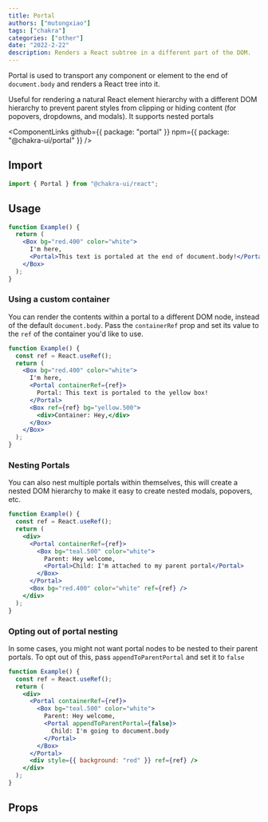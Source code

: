 ```yaml
---
title: Portal
authors: ["mutongxiao"]
tags: ["chakra"]
categories: ["other"]
date: "2022-2-22"
description: Renders a React subtree in a different part of the DOM.
---
```


Portal is used to transport any component or element to the end of
`document.body` and renders a React tree into it.

Useful for rendering a natural React element hierarchy with a different DOM
hierarchy to prevent parent styles from clipping or hiding content (for
popovers, dropdowns, and modals). It supports nested portals

<ComponentLinks
  github={{ package: "portal" }}
  npm={{ package: "@chakra-ui/portal" }}
/>

<carbon-ad></carbon-ad>

## Import

```js
import { Portal } from "@chakra-ui/react";
```

## Usage

```jsx
function Example() {
  return (
    <Box bg="red.400" color="white">
      I'm here,
      <Portal>This text is portaled at the end of document.body!</Portal>
    </Box>
  );
}
```

### Using a custom container

You can render the contents within a portal to a different DOM node, instead of
the default `document.body`. Pass the `containerRef` prop and set its value to
the `ref` of the container you'd like to use.

```jsx
function Example() {
  const ref = React.useRef();
  return (
    <Box bg="red.400" color="white">
      I'm here,
      <Portal containerRef={ref}>
        Portal: This text is portaled to the yellow box!
      </Portal>
      <Box ref={ref} bg="yellow.500">
        <div>Container: Hey,</div>
      </Box>
    </Box>
  );
}
```

### Nesting Portals

You can also nest multiple portals within themselves, this will create a nested
DOM hierarchy to make it easy to create nested modals, popovers, etc.

```jsx
function Example() {
  const ref = React.useRef();
  return (
    <div>
      <Portal containerRef={ref}>
        <Box bg="teal.500" color="white">
          Parent: Hey welcome,
          <Portal>Child: I'm attached to my parent portal</Portal>
        </Box>
      </Portal>
      <Box bg="red.400" color="white" ref={ref} />
    </div>
  );
}
```

### Opting out of portal nesting

In some cases, you might not want portal nodes to be nested to their parent
portals. To opt out of this, pass `appendToParentPortal` and set it to `false`

```jsx
function Example() {
  const ref = React.useRef();
  return (
    <div>
      <Portal containerRef={ref}>
        <Box bg="teal.500" color="white">
          Parent: Hey welcome,
          <Portal appendToParentPortal={false}>
            Child: I'm going to document.body
          </Portal>
        </Box>
      </Portal>
      <div style={{ background: "red" }} ref={ref} />
    </div>
  );
}
```

## Props

<PropsTable of="Portal" />
